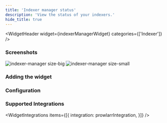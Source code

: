 ```yaml
---
title: 'Indexer manager status'
description: 'View the status of your indexers.'
hide_title: true
---
```




<WidgetHeader
  widget={indexerManagerWidget}
  categories={['Indexer']}
/>

### Screenshots


<div className='flex gap-1'>
  <img src={bigItem} height={256} alt="indexer-manager size-big" />
  <img src={smallItem} height={128} alt="indexer-manager size-small" />
</div>

### Adding the widget

<AddingWidget />


### Configuration
<WidgetConfig configuration={indexerManagerWidget.configuration} />

### Supported Integrations

<WidgetIntegrations items={[{
    integration: prowlarrIntegration,
}]} />
